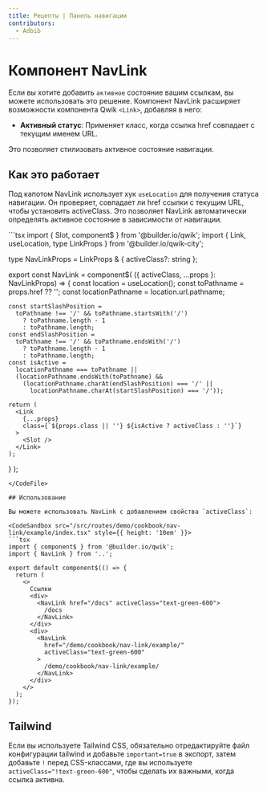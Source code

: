 ```yaml
---
title: Рецепты | Панель навигации
contributors:
  - Adbib
---
```



# Компонент NavLink

Если вы хотите добавить `активное` состояние вашим ссылкам, вы можете использовать это решение.
Компонент NavLink расширяет возможности компонента Qwik `<Link>`, добавляя в него:

- **Активный статус**: Применяет класс, когда ссылка href совпадает с текущим именем URL.

Это позволяет стилизовать активное состояние навигации.

## Как это работает

Под капотом NavLink использует хук `useLocation` для получения статуса навигации. Он проверяет, совпадает ли href ссылки с текущим URL, чтобы установить activeClass. Это позволяет NavLink автоматически определять активное состояние в зависимости от навигации.

<CodeFile src="/src/routes/demo/cookbook/nav-link/index.tsx">
```tsx
import { Slot, component$ } from '@builder.io/qwik';
import { Link, useLocation, type LinkProps } from '@builder.io/qwik-city';

type NavLinkProps = LinkProps & { activeClass?: string };

export const NavLink = component$(
  ({ activeClass, ...props }: NavLinkProps) => {
    const location = useLocation();
    const toPathname = props.href ?? '';
    const locationPathname = location.url.pathname;

    const startSlashPosition =
      toPathname !== '/' && toPathname.startsWith('/')
        ? toPathname.length - 1
        : toPathname.length;
    const endSlashPosition =
      toPathname !== '/' && toPathname.endsWith('/')
        ? toPathname.length - 1
        : toPathname.length;
    const isActive =
      locationPathname === toPathname ||
      (locationPathname.endsWith(toPathname) &&
        (locationPathname.charAt(endSlashPosition) === '/' ||
          locationPathname.charAt(startSlashPosition) === '/'));

    return (
      <Link
        {...props}
        class={`${props.class || ''} ${isActive ? activeClass : ''}`}
      >
        <Slot />
      </Link>
    );
  }
);
```
</CodeFile>

## Использование

Вы можете использовать NavLink с добавлением свойства `activeClass`:

<CodeSandbox src="/src/routes/demo/cookbook/nav-link/example/index.tsx" style={{ height: '10em' }}>
```tsx
import { component$ } from '@builder.io/qwik';
import { NavLink } from '..';

export default component$(() => {
  return (
    <>
      Ссылки
      <div>
        <NavLink href="/docs" activeClass="text-green-600">
          /docs
        </NavLink>
      </div>
      <div>
        <NavLink
          href="/demo/cookbook/nav-link/example/"
          activeClass="text-green-600"
        >
          /demo/cookbook/nav-link/example/
        </NavLink>
      </div>
    </>
  );
});
```
</CodeSandbox>

## Tailwind

Если вы используете Tailwind CSS, обязательно отредактируйте файл конфигурации tailwind и добавьте `important=true` в экспорт, затем добавьте `!` перед CSS-классами, где вы используете `activeClass="!text-green-600"`, чтобы сделать их важными, когда ссылка активна.
